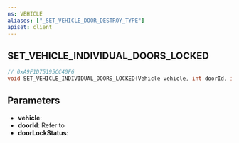 ```yaml
---
ns: VEHICLE
aliases: ["_SET_VEHICLE_DOOR_DESTROY_TYPE"]
apiset: client
---
```

## SET_VEHICLE_INDIVIDUAL_DOORS_LOCKED

```c
// 0xA9F1D75195CC40F6
void SET_VEHICLE_INDIVIDUAL_DOORS_LOCKED(Vehicle vehicle, int doorId, int doorLockStatus);
```

## Parameters
* **vehicle**:
* **doorId**: Refer to <Enum name="eDoorId" />
* **doorLockStatus**: